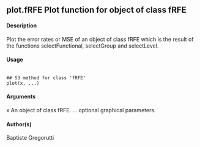 ## plot.fRFE Plot function for object of class fRFE

#### Description
Plot the error rates or MSE of an object of class fRFE which is the result of the functions selectFunctional,
selectGroup and selectLevel.

#### Usage
<pre><code>
## S3 method for class 'fRFE'
plot(x, ...)
</code></pre>

#### Arguments
x An object of class fRFE.
... optional graphical parameters.

#### Author(s)
Baptiste Gregorutti

